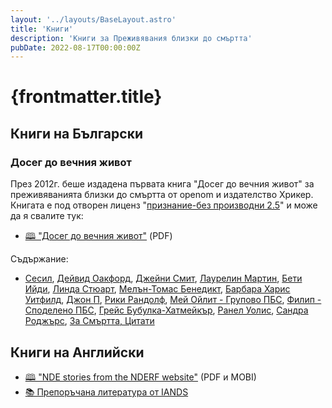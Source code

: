 ```yaml
---
layout: '../layouts/BaseLayout.astro'
title: 'Книги'
description: 'Книги за Преживявания близки до смъртта'
pubDate: 2022-08-17T00:00:00Z
---
```


# {frontmatter.title}

## Книги на Български

### Досег до вечния живот

През 2012г. беше издадена първата книга "Досег до вечния живот" за преживяванията близки до смъртта от openom и издателство Хрикер. Книгата е под отворен лиценз "[признание-без производни 2.5](http://creativecommons.org/licenses/by-nd/2.5/bg/)" и може да я свалите тук:

- [🕮 "Досег до вечния живот"](/files/doseg_do_vecnia_jivot.pdf) (PDF)

Съдържание:
- [Сесил](/nde/children-ndes), [Дейвид Оакфорд](/nde/david-oakford/), [Джейни Смит](/nde/jayne-smith/), [Лаурелин Мартин](/nde/laurelynn-martin/), [Бети Ийди](/nde/betty-eadie/), [Линда Стюарт](/nde/linda-stewart/), [Мелън-Томас Бенедикт](/nde/mellen-thomas-benedict/), [Барбара Харис Уитфилд](/nde/barbara-harris-whitfield/), [Джон П](/nde/johnp/), [Рики Рандолф](/nde/ricky-randolph/), [Мей Ойлит - Групово ПБС](/nde/group-may-eulitt/), [Филип - Споделено ПБС](/nde/shared-phillip/), [Грейс Бубулка-Хатмейкър](/nde/grace-bubulka-hatmaker/), [Ранел Уолис](/nde/ranelle-wallace/), [Сандра Роджърс](/nde/sandra-rogers/), [За Смъртта, Цитати](/pages/death-quotes/)

## Книги на Английски

- [🕮 "NDE stories from the NDERF website"](https://www.nderf.org/catalog.htm) (PDF и MOBI)
- [📚 Препоръчана литература от IANDS](https://iands.org/resources/education/recommended-reading.html)
